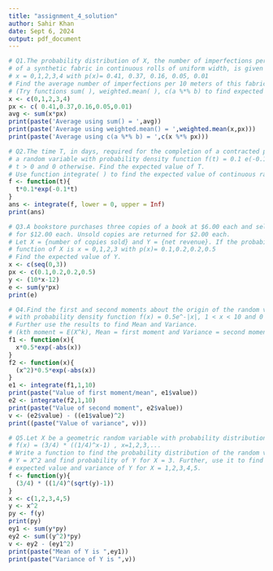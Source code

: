 ```yaml
---
title: "assignment_4_solution"
author: Sahir Khan
date: Sept 6, 2024
output: pdf_document
---
```


```r
# Q1.The probability distribution of X, the number of imperfections per 10 meters 
# of a synthetic fabric in continuous rolls of uniform width, is given as
# x = 0,1,2,3,4 with p(x)= 0.41, 0.37, 0.16, 0.05, 0.01
# Find the average number of imperfections per 10 meters of this fabric.
# (Try functions sum( ), weighted.mean( ), c(a %*% b) to find expected value/mean
x <- c(0,1,2,3,4)
px <- c( 0.41,0.37,0.16,0.05,0.01)
avg <- sum(x*px)
print(paste('Average using sum() = ',avg))
print(paste('Average using weighted.mean() = ',weighted.mean(x,px)))
print(paste('Average using c(a %*% b) = ',c(x %*% px)))
```

```r
# Q2.The time T, in days, required for the completion of a contracted project is 
# a random variable with probability density function f(t) = 0.1 e(-0.1t) for 
# t > 0 and 0 otherwise. Find the expected value of T.
# Use function integrate( ) to find the expected value of continuous random variable T.
f <- function(t){
  t*0.1*exp(-0.1*t)
}
ans <- integrate(f, lower = 0, upper = Inf)
print(ans)
```

```r
# Q3.A bookstore purchases three copies of a book at $6.00 each and sells them 
# for $12.00 each. Unsold copies are returned for $2.00 each. 
# Let X = {number of copies sold} and Y = {net revenue}. If the probability mass
# function of X is x = 0,1,2,3 with p(x)= 0.1,0.2,0.2,0.5
# Find the expected value of Y.
x <- c(seq(0,3))
px <- c(0.1,0.2,0.2,0.5)
y <- (10*x-12)
e <- sum(y*px)
print(e)
```

```r
# Q4.Find the first and second moments about the origin of the random variable X
# with probability density function f(x) = 0.5e^-|x|, 1 < x < 10 and 0 otherwise.
# Further use the results to find Mean and Variance.
# (kth moment = E(X^k), Mean = first moment and Variance = second moment – Mean^2
f1 <- function(x){
  x*0.5*exp(-abs(x))
}
f2 <- function(x){
  (x^2)*0.5*exp(-abs(x))
}
e1 <- integrate(f1,1,10)
print(paste("Value of first moment/mean", e1$value))
e2 <- integrate(f2,1,10)
print(paste("Value of second moment", e2$value))
v <- (e2$value) - ((e1$value)^2)
print((paste("Value of variance", v)))
```

```r
# Q5.Let X be a geometric random variable with probability distribution
# f(x) = (3/4) * ((1/4)^x-1) , x=1,2,3,...
# Write a function to find the probability distribution of the random variable 
# Y = X^2 and find probability of Y for X = 3. Further, use it to find the 
# expected value and variance of Y for X = 1,2,3,4,5.
f <- function(y){
  (3/4) * ((1/4)^(sqrt(y)-1))
}
x <- c(1,2,3,4,5)
y <- x^2
py <- f(y)
print(py)
ey1 <- sum(y*py)
ey2 <- sum((y^2)*py)
v <- ey2 - (ey1^2)
print(paste("Mean of Y is ",ey1))
print(paste("Variance of Y is ",v))
```

